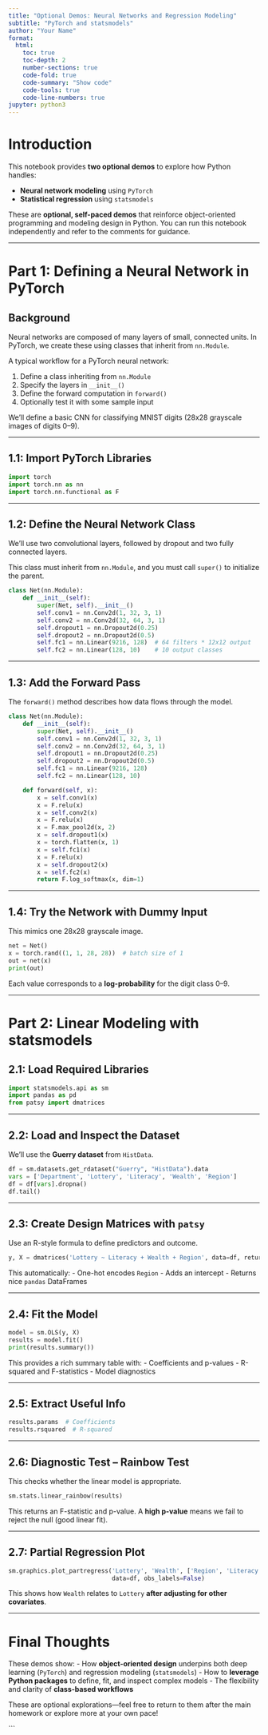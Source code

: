 ```yaml
---
title: "Optional Demos: Neural Networks and Regression Modeling"
subtitle: "PyTorch and statsmodels"
author: "Your Name"
format:
  html:
    toc: true
    toc-depth: 2
    number-sections: true
    code-fold: true
    code-summary: "Show code"
    code-tools: true
    code-line-numbers: true
jupyter: python3
---
```


# Introduction

This notebook provides **two optional demos** to explore how Python handles:

- **Neural network modeling** using `PyTorch`
- **Statistical regression** using `statsmodels`

These are **optional, self-paced demos** that reinforce object-oriented programming and modeling design in Python. You can run this notebook independently and refer to the comments for guidance.

---

# Part 1: Defining a Neural Network in PyTorch

## Background

Neural networks are composed of many layers of small, connected units. In PyTorch, we create these using classes that inherit from `nn.Module`.

A typical workflow for a PyTorch neural network:

1. Define a class inheriting from `nn.Module`
2. Specify the layers in `__init__()`
3. Define the forward computation in `forward()`
4. Optionally test it with some sample input

We’ll define a basic CNN for classifying MNIST digits (28x28 grayscale images of digits 0–9).

---

## 1.1: Import PyTorch Libraries

```python
import torch
import torch.nn as nn
import torch.nn.functional as F
```

---

## 1.2: Define the Neural Network Class

We’ll use two convolutional layers, followed by dropout and two fully connected layers.

::: {.callout-note}
This class must inherit from `nn.Module`, and you must call `super()` to initialize the parent.
:::

```python
class Net(nn.Module):
    def __init__(self):
        super(Net, self).__init__()
        self.conv1 = nn.Conv2d(1, 32, 3, 1)
        self.conv2 = nn.Conv2d(32, 64, 3, 1)
        self.dropout1 = nn.Dropout2d(0.25)
        self.dropout2 = nn.Dropout2d(0.5)
        self.fc1 = nn.Linear(9216, 128)  # 64 filters * 12x12 output
        self.fc2 = nn.Linear(128, 10)    # 10 output classes
```

---

## 1.3: Add the Forward Pass

The `forward()` method describes how data flows through the model.

```python
class Net(nn.Module):
    def __init__(self):
        super(Net, self).__init__()
        self.conv1 = nn.Conv2d(1, 32, 3, 1)
        self.conv2 = nn.Conv2d(32, 64, 3, 1)
        self.dropout1 = nn.Dropout2d(0.25)
        self.dropout2 = nn.Dropout2d(0.5)
        self.fc1 = nn.Linear(9216, 128)
        self.fc2 = nn.Linear(128, 10)

    def forward(self, x):
        x = self.conv1(x)
        x = F.relu(x)
        x = self.conv2(x)
        x = F.relu(x)
        x = F.max_pool2d(x, 2)
        x = self.dropout1(x)
        x = torch.flatten(x, 1)
        x = self.fc1(x)
        x = F.relu(x)
        x = self.dropout2(x)
        x = self.fc2(x)
        return F.log_softmax(x, dim=1)
```

---

## 1.4: Try the Network with Dummy Input

This mimics one 28x28 grayscale image.

```python
net = Net()
x = torch.rand((1, 1, 28, 28))  # batch size of 1
out = net(x)
print(out)
```

Each value corresponds to a **log-probability** for the digit class 0–9.

---

# Part 2: Linear Modeling with statsmodels

## 2.1: Load Required Libraries

```python
import statsmodels.api as sm
import pandas as pd
from patsy import dmatrices
```

---

## 2.2: Load and Inspect the Dataset

We’ll use the **Guerry dataset** from `HistData`.

```python
df = sm.datasets.get_rdataset("Guerry", "HistData").data
vars = ['Department', 'Lottery', 'Literacy', 'Wealth', 'Region']
df = df[vars].dropna()
df.tail()
```

---

## 2.3: Create Design Matrices with `patsy`

Use an R-style formula to define predictors and outcome.

```python
y, X = dmatrices('Lottery ~ Literacy + Wealth + Region', data=df, return_type='dataframe')
```

This automatically:
- One-hot encodes `Region`
- Adds an intercept
- Returns nice `pandas` DataFrames

---

## 2.4: Fit the Model

```python
model = sm.OLS(y, X)
results = model.fit()
print(results.summary())
```

This provides a rich summary table with:
- Coefficients and p-values
- R-squared and F-statistics
- Model diagnostics

---

## 2.5: Extract Useful Info

```python
results.params  # Coefficients
results.rsquared  # R-squared
```

---

## 2.6: Diagnostic Test – Rainbow Test

This checks whether the linear model is appropriate.

```python
sm.stats.linear_rainbow(results)
```

This returns an F-statistic and p-value. A **high p-value** means we fail to reject the null (good linear fit).

---

## 2.7: Partial Regression Plot

```python
sm.graphics.plot_partregress('Lottery', 'Wealth', ['Region', 'Literacy'],
                             data=df, obs_labels=False)
```

This shows how `Wealth` relates to `Lottery` **after adjusting for other covariates**.

---

# Final Thoughts

These demos show:
- How **object-oriented design** underpins both deep learning (`PyTorch`) and regression modeling (`statsmodels`)
- How to **leverage Python packages** to define, fit, and inspect complex models
- The flexibility and clarity of **class-based workflows**

These are optional explorations—feel free to return to them after the main homework or explore more at your own pace!

```
